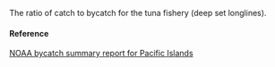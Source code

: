 The ratio of catch to bycatch for the tuna fishery (deep set longlines).

#### Reference

[NOAA bycatch summary report for Pacific Islands](http://www.st.nmfs.noaa.gov/observer-home/first-edition-update-1)